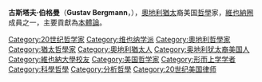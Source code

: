 '''古斯塔夫·伯格曼'''（'''Gustav Bergmann'''，{{bd|1906年|5月4日|1987年|4月21日|B}}），[[奧地利|奧地利]][[猶太|猶太]]裔美国[[哲學|哲學]]家，[[維也納圈|維也納圈]]成員之一，主要貢獻為[[本體論|本體論]]。

{{Authority control}}
{{philo-stub}}

{{语言哲学}}
{{DEFAULTSORT: Bergmann, Gustav}}
[[Category:20世纪哲学家|Category:20世纪哲学家]]
[[Category:维也纳学派|Category:维也纳学派]]
[[Category:奧地利哲學家|Category:奧地利哲學家]]
[[Category:猶太哲學家|Category:猶太哲學家]]
[[Category:奧地利猶太人|Category:奧地利猶太人]]
[[Category:奥地利犹太裔美国人|Category:奥地利犹太裔美国人]]
[[Category:維也納大學校友|Category:維也納大學校友]]
[[Category:美国哲学家|Category:美国哲学家]]
[[Category:形而上学学者|Category:形而上学学者]]
[[Category:科學哲學|Category:科學哲學]]
[[Category:分析哲學|Category:分析哲學]]
[[Category:20世纪美国律师|Category:20世纪美国律师]]